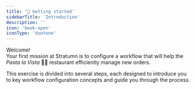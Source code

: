```yaml
---
title: '🚀 Getting started'
sidebarTitle: 'Introduction'
description: ''
icon: 'book-open'
iconType: 'duotone'
---
```


Welcome!\
Your first mission at Stratumn is to configure a workflow that will help the _Pasta la Vista_ 👨‍🍳 restaurant efficiently manage new orders.

This exercise is divided into several steps, each designed to introduce you to key workflow configuration concepts and guide you through the process.

<CardGroup cols={2}>
  <Card icon="1" title="Implementing your first actions" href="/configuration/getting-started/step-1" img="/images/getting-started/step-1/bpmn.svg"></Card>
  <Card
    title="Step 2"
    icon="2"
    href="/configuration/getting-started/step-2"
  >
  </Card>
</CardGroup>